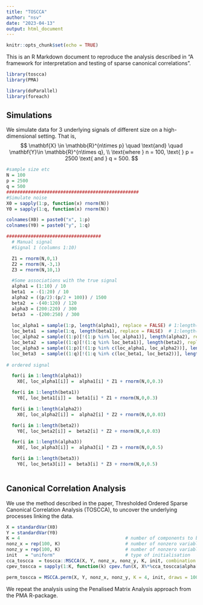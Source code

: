 ```yaml
---
title: "TOSCCA"
author: "nsv"
date: "2023-04-13"
output: html_document
---
```


```r
knitr::opts_chunk$set(echo = TRUE)
```


This is an R Markdown document to reproduce the analysis described in "A framework for interpretation and testing of sparse canonical correlations". 



```r
library(toscca)
library(PMA)

library(doParallel)
library(foreach)
```


## Simulations
We simulate data for 3 underlying signals of different size on a high-dimensional setting. That is, 
$$
\mathbf{X} \in \mathbb{R}^{n\times p} \quad \text{and} \quad \mathbf{Y}\in \mathbb{R}^{n\times q}, 
\\
\text{where } n = 100, \text{ } p = 2500 \text{ and } q = 500.
$$

```r
#sample size etc
N = 100
p = 2500
q = 500
#################################################
#Simulate noise 
X0 = sapply(1:p, function(x) rnorm(N))
Y0 = sapply(1:q, function(x) rnorm(N))

colnames(X0) = paste0("x", 1:p)
colnames(Y0) = paste0("y", 1:q)

###################################
  # Manual signal
  #Signal 1 (columns 1:10)

  Z1 = rnorm(N,0,1)
  Z2 = rnorm(N,-3,1)
  Z3 = rnorm(N,10,1)

  #Some associations with the true signal
  alpha1 = (1:10) / 10
  beta1  = -(1:20) / 10
  alpha2 = ((p/2):(p/2 + 100)) / 1500
  beta2  = -(40:120) / 120
  alpha3 = (200:220) / 300
  beta3  = -(200:250) / 300
  
  loc_alpha1 = sample(1:p, length(alpha1), replace = FALSE) # 1:length(alpha1)
  loc_beta1  = sample(1:q, length(beta1), replace = FALSE)  # 1:length(beta1)
  loc_alpha2 = sample((1:p)[!(1:p %in% loc_alpha1)], length(alpha2), replace = FALSE) # (p/2):(p/2 + length(alpha2) - 1)
  loc_beta2  = sample((1:q)[!(1:q %in% loc_beta1)], length(beta2), replace = FALSE)   # 40:(40 + length(beta2) -1)
  loc_alpha3 = sample((1:p)[!(1:p %in% c(loc_alpha1, loc_alpha2))], length(alpha3), replace = FALSE) # 200:(200+length(alpha3) - 1)
  loc_beta3  = sample((1:q)[!(1:q %in% c(loc_beta1, loc_beta2))], length(beta3), replace = FALSE)    # 200:(200 + length(beta3) -1)
  
# ordered signal

  for(i in 1:length(alpha1))
    X0[, loc_alpha1[i]] =  alpha1[i] * Z1 + rnorm(N,0,0.3)

  for(i in 1:length(beta1))
    Y0[, loc_beta1[i]] =  beta1[i] * Z1 + rnorm(N,0,0.3)

  for(i in 1:length(alpha2))
    X0[, loc_alpha2[i]] =  alpha2[i] * Z2 + rnorm(N,0,0.03)

  for(i in 1:length(beta2))
    Y0[, loc_beta2[i]] =  beta2[i] * Z2 + rnorm(N,0,0.03)

  for(i in 1:length(alpha3))
    X0[, loc_alpha3[i]] =  alpha3[i] * Z3 + rnorm(N,0,0.5)

  for(i in 1:length(beta3))
    Y0[, loc_beta3[i]] =  beta3[i] * Z3 + rnorm(N,0,0.5)
  
```

## Canonical Correlation Analysis
We use the method described in the paper, Thresholded Ordered Sparse Canonical Correlation Analysis (TOSCCA), to uncover the underlying processes linking the data. 

```r
X = standardVar(X0)
Y = standardVar(Y0)
K = 4                                       # number of components to be estimated
nonz_x = rep(100, K)                        # number of nonzero variables for X
nonz_y = rep(100, K)                        # number of nonzero variables for Y
init   = "uniform"                          # type of initialisation
cca_toscca  = toscca::MSCCA(X, Y, nonz_x, nonz_y, K, init, combination = FALSE)
cpev_toscca = sapply(1:K, function(k) cpev.fun(X, X%*%cca_toscca$alpha[,1:k]))

perm_toscca = MSCCA.perm(X, Y, nonz_x, nonz_y, K = 4, init, draws = 100, cancor = cca_toscca$cancor)
```

We repeat the analysis using the Penalised Matrix Analysis approach from the PMA R-package. 
